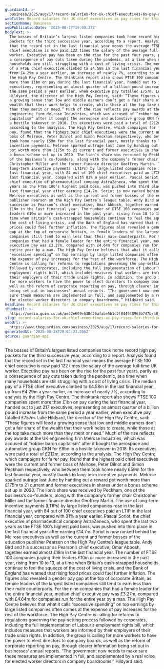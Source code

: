 ```yaml
---
guardianId: >-
  business/2025/aug/17/record-salaries-for-uk-chief-executives-as-pay-rises-for-third-year-in-a-row
webTitle: Record salaries for UK chief executives as pay rises for third year in a row
sectionName: Business
webPublicationDate: '2025-08-17T19:00:37Z'
bodyText: >-
  The bosses of Britain’s largest listed companies took home record high pay
  packets for the third successive year, according to a report. Analysis found
  that the record set in the last financial year means the average FTSE 100
  chief executive is now paid 122 times the salary of the average full-time UK
  worker. Executive pay has been on the rise for the past four years, partly as
  a consequence of pay cuts taken during the pandemic, at a time when many
  households are still struggling with a cost of living crisis. The median pay
  of a FTSE chief executive climbed to £4.58m in the last financial year, up
  from £4.29m a year earlier, an increase of nearly 7%, according to analysis by
  the High Pay Centre. The thinktank report also shows FTSE 100 companies spent
  more than £1bn on pay during the last financial year, handed out to just 217
  executives, representing an almost quarter of a billion pound increase from
  the same period a year earlier, when executive pay totalled £757m. Luke
  Hildyard, the director of the High Pay Centre, said: “These figures will feed
  a growing sense that low and middle earners don’t get a fair share of the
  wealth that their work helps to create, while those at the top take much more
  than they merit or need.” Much of the rise reflects pay awards at the UK
  engineering firm Melrose Industries, which was accused of “robber baron
  capitalism” after it bought the aerospace and automotive group GKN for £8bn in
  a hostile takeover in 2018. Its executives were paid a total of £212m,
  according to the analysis. The High Pay Centre, which campaigns for fairer
  pay, found that the highest paid chief executives were the current and former
  boss of Melrose, Peter Dilnot and Simon Peckham respectively, who between them
  took home nearly £59m for the last financial year, mostly thanks to long-term
  incentive payments. Melrose sparked outrage last June by handing out a reward
  pot worth more than £175m to 21 current and former executives in shares under
  a bonus scheme set up in 2020. The lion’s share was received by Peckham, one
  of the business’s co-founders, along with the company’s former chair
  Christopher Miller and the former finance director Geoffrey Martin. The use of
  long-term incentive payments (LTIPs) by large listed companies rose in the
  last financial year, with 84 out of 100 chief executives paid an LTIP in the
  last financial year, compared with 81% a year earlier. Pascal Soriot, the
  chief executive of pharmaceutical company AstraZeneca, who spent the last two
  years as the FTSE 100’s highest paid boss, was pushed into third place in the
  last financial year after earning £14.7m. Soriot is now ranked behind the
  Melrose executives as well as the current and former bosses of the education
  publisher Pearson on the High Pay Centre’s league table. Andy Bird and his
  successor as Pearson’s chief executive, Omar Abbosh, together earned almost
  £19m in the last financial year. The number of FTSE 100 companies paying their
  leaders £10m or more increased in the past year, rising from 10 to 13, at a
  time when Britain’s cash-strapped households continue to feel the squeeze of
  the cost of living crisis, and the Bank of England has warned that rising food
  prices could fuel further inflation. The figures also revealed a gender pay
  gap at the top of corporate Britain, as female leaders of the largest listed
  companies still tend to earn less than their male counterparts. For the nine
  companies that had a female leader for the entire financial year, median chief
  executive pay was £3.27m, compared with £4.64m for companies run for the
  entire year by a man. The High Pay Centre believes that what it calls
  “excessive spending” on top earnings by large listed companies often comes at
  the expense of pay increases for the rest of the workforce. The High Pay
  Centre is calling for reforms to regulations governing the pay-setting process
  followed by corporates, including the full implementation of Labour’s
  employment rights bill, which includes measures that workers are informed by
  their employers of their trade union rights. In addition, the group is calling
  for more workers to have the power to elect directors to company boards, as
  well as the reform of corporate reporting on pay, through clearer information
  being set out in businesses’ annual reports. “The government now needs to make
  sure these measures are implemented in full, and supplemented by a real voice
  for elected worker directors in company boardrooms,” Hildyard said.
headline: Record salaries for UK chief executives as pay rises for third year in a row
thumbnail: >-
  https://media.guim.co.uk/ae32e609e630d26afabe5b1d2f844948963b747b/40_0_1443_1154/500.jpg
slug: record-salaries-for-uk-chief-executives-as-pay-rises-for-third-year-in-a-row
webUrl: >-
  https://www.theguardian.com/business/2025/aug/17/record-salaries-for-uk-chief-executives-as-pay-rises-for-third-year-in-a-row
generatedAt: '2025-08-28T20:04:23.206Z'
source: guardian-api
---
```

The bosses of Britain’s largest listed companies took home record high pay packets for the third successive year, according to a report. Analysis found that the record set in the last financial year means the average FTSE 100 chief executive is now paid 122 times the salary of the average full-time UK worker. Executive pay has been on the rise for the past four years, partly as a consequence of pay cuts taken during the pandemic, at a time when many households are still struggling with a cost of living crisis. The median pay of a FTSE chief executive climbed to £4.58m in the last financial year, up from £4.29m a year earlier, an increase of nearly 7%, according to analysis by the High Pay Centre. The thinktank report also shows FTSE 100 companies spent more than £1bn on pay during the last financial year, handed out to just 217 executives, representing an almost quarter of a billion pound increase from the same period a year earlier, when executive pay totalled £757m. Luke Hildyard, the director of the High Pay Centre, said: “These figures will feed a growing sense that low and middle earners don’t get a fair share of the wealth that their work helps to create, while those at the top take much more than they merit or need.” Much of the rise reflects pay awards at the UK engineering firm Melrose Industries, which was accused of “robber baron capitalism” after it bought the aerospace and automotive group GKN for £8bn in a hostile takeover in 2018. Its executives were paid a total of £212m, according to the analysis. The High Pay Centre, which campaigns for fairer pay, found that the highest paid chief executives were the current and former boss of Melrose, Peter Dilnot and Simon Peckham respectively, who between them took home nearly £59m for the last financial year, mostly thanks to long-term incentive payments. Melrose sparked outrage last June by handing out a reward pot worth more than £175m to 21 current and former executives in shares under a bonus scheme set up in 2020. The lion’s share was received by Peckham, one of the business’s co-founders, along with the company’s former chair Christopher Miller and the former finance director Geoffrey Martin. The use of long-term incentive payments (LTIPs) by large listed companies rose in the last financial year, with 84 out of 100 chief executives paid an LTIP in the last financial year, compared with 81% a year earlier. Pascal Soriot, the chief executive of pharmaceutical company AstraZeneca, who spent the last two years as the FTSE 100’s highest paid boss, was pushed into third place in the last financial year after earning £14.7m. Soriot is now ranked behind the Melrose executives as well as the current and former bosses of the education publisher Pearson on the High Pay Centre’s league table. Andy Bird and his successor as Pearson’s chief executive, Omar Abbosh, together earned almost £19m in the last financial year. The number of FTSE 100 companies paying their leaders £10m or more increased in the past year, rising from 10 to 13, at a time when Britain’s cash-strapped households continue to feel the squeeze of the cost of living crisis, and the Bank of England has warned that rising food prices could fuel further inflation. The figures also revealed a gender pay gap at the top of corporate Britain, as female leaders of the largest listed companies still tend to earn less than their male counterparts. For the nine companies that had a female leader for the entire financial year, median chief executive pay was £3.27m, compared with £4.64m for companies run for the entire year by a man. The High Pay Centre believes that what it calls “excessive spending” on top earnings by large listed companies often comes at the expense of pay increases for the rest of the workforce. The High Pay Centre is calling for reforms to regulations governing the pay-setting process followed by corporates, including the full implementation of Labour’s employment rights bill, which includes measures that workers are informed by their employers of their trade union rights. In addition, the group is calling for more workers to have the power to elect directors to company boards, as well as the reform of corporate reporting on pay, through clearer information being set out in businesses’ annual reports. “The government now needs to make sure these measures are implemented in full, and supplemented by a real voice for elected worker directors in company boardrooms,” Hildyard said.
